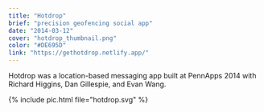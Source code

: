 ```yaml
---
title: "Hotdrop"
brief: "precision geofencing social app"
date: "2014-03-12"
cover: "hotdrop_thumbnail.png"
color: "#DE695D"
link: "https://gethotdrop.netlify.app/"
---
```


Hotdrop was a location-based messaging app built at PennApps 2014 with Richard Higgins, Dan Gillespie, and Evan Wang.

{% include pic.html file="hotdrop.svg" %}
